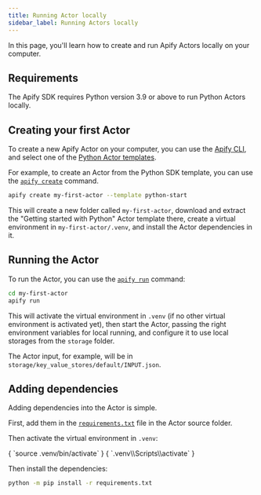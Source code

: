 ```yaml
---
title: Running Actor locally
sidebar_label: Running Actors locally
---
```



In this page, you'll learn how to create and run Apify Actors locally on your computer.

## Requirements

The Apify SDK requires Python version 3.9 or above to run Python Actors locally.

## Creating your first Actor

To create a new Apify Actor on your computer, you can use the [Apify CLI](https://docs.apify.com/cli), and select one of the [Python Actor templates](https://apify.com/templates/categories/python).

For example, to create an Actor from the Python SDK template, you can use the [`apify create`](https://docs.apify.com/cli/docs/reference#apify-create-actorname) command.

```bash
apify create my-first-actor --template python-start
```

This will create a new folder called `my-first-actor`, download and extract the "Getting started with Python" Actor template there, create a virtual environment in `my-first-actor/.venv`, and install the Actor dependencies in it.

## Running the Actor

To run the Actor, you can use the [`apify run`](https://docs.apify.com/cli/docs/reference#apify-run) command:

```bash
cd my-first-actor
apify run
```

This will activate the virtual environment in `.venv` (if no other virtual environment is activated yet), then start the Actor, passing the right environment variables for local running, and configure it to use local storages from the `storage` folder.

The Actor input, for example, will be in `storage/key_value_stores/default/INPUT.json`.

## Adding dependencies

Adding dependencies into the Actor is simple.

First, add them in the [`requirements.txt`](https://pip.pypa.io/en/stable/reference/requirements-file-format/) file in the Actor source folder.

Then activate the virtual environment in `.venv`:

<Tabs groupId="operating-systems">
    <TabItem value="unix" label="Linux / macOS" default>
        <CodeBlock language="bash">{
`source .venv/bin/activate`
        }</CodeBlock>
    </TabItem>
    <TabItem value="win" label="Windows">
        <CodeBlock language="powershell">{
`.venv\\Scripts\\activate`
        }</CodeBlock>
    </TabItem>
</Tabs>

Then install the dependencies:

```bash
python -m pip install -r requirements.txt
```
